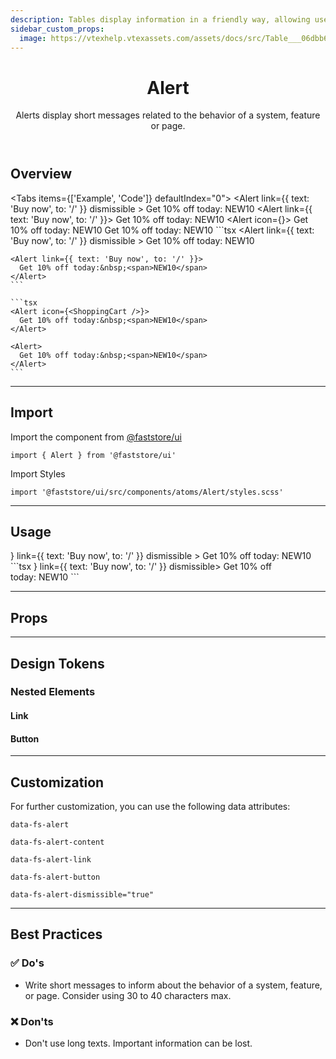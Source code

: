 ```yaml
---
description: Tables display information in a friendly way, allowing users to scan for details quickly.
sidebar_custom_props:
  image: https://vtexhelp.vtexassets.com/assets/docs/src/Table___06dbb666025a4d64540fb91d22b54ba6.png
---
```



<header>

# Alert

Alerts display short messages related to the behavior of a system, feature or page.

</header>

## Overview

<Tabs items={['Example', 'Code']} defaultIndex="0">
  <Tab>
    <OverviewSection>
      <Alert
        link={{ text: 'Buy now', to: '/' }}
        dismissible
      >
        Get 10% off today:&nbsp;<span>NEW10</span>
      </Alert>
      <Alert link={{ text: 'Buy now', to: '/' }}>
        Get 10% off today:&nbsp;<span>NEW10</span>
      </Alert>
    </OverviewSection>
    <OverviewSection>
      <Alert icon={<ShoppingCart />}>
        Get 10% off today:&nbsp;<span>NEW10</span>
      </Alert>
      <Alert>
        Get 10% off today:&nbsp;<span>NEW10</span>
      </Alert>
    </OverviewSection>
  </Tab>
  <Tab>
    ```tsx
    <Alert
      link={{ text: 'Buy now', to: '/' }}
      dismissible
    >
      Get 10% off today:&nbsp;<span>NEW10</span>
    </Alert>

    <Alert link={{ text: 'Buy now', to: '/' }}>
      Get 10% off today:&nbsp;<span>NEW10</span>
    </Alert>
    ```

    ```tsx
    <Alert icon={<ShoppingCart />}>
      Get 10% off today:&nbsp;<span>NEW10</span>
    </Alert>

    <Alert>
      Get 10% off today:&nbsp;<span>NEW10</span>
    </Alert>
    ```

  </Tab>
</Tabs>

---

## Import

Import the component from <a href="https://www.faststore.dev/reference/ui/get-started-faststore-ui">@faststore/ui</a>

```tsx
import { Alert } from '@faststore/ui'
```

Import Styles

```tsx
import '@faststore/ui/src/components/atoms/Alert/styles.scss'
```

---

## Usage

<OverviewSection>
  <Alert
    icon={<ShoppingCart />}
    link={{ text: 'Buy now', to: '/' }}
    dismissible
  >
    Get 10% off today:&nbsp;<span>NEW10</span>
  </Alert>
</OverviewSection>
```tsx
<Alert icon={<ShoppingCart />} link={{ text: 'Buy now', to: '/' }} dismissible>
  Get 10% off today:&nbsp;<span>NEW10</span>
</Alert>
```

---

## Props

<PropsSection name="BuyButton" />

---

## Design Tokens

<TokenTable>
  <TokenRow token="--fs-alert-height" value="var(--fs-spacing-7)" />
  <TokenRow token="--fs-alert-padding-left" value="var(--fs-spacing-3)" />
  <TokenRow
    token="--fs-alert-padding-right"
    value="var(--fs-alert-padding-left)"
  />
  <TokenDivider />
  <TokenRow
    token="--fs-alert-bkg-color"
    value="var(--fs-color-highlighted-bkg)"
    isColor
  />
  <TokenDivider />
  <TokenRow
    token="--fs-alert-text-color"
    value="var(--fs-color-highlighted-text)"
    isColor
  />
  <TokenRow token="--fs-alert-text-size" value="var(--fs-text-size-1)" />
</TokenTable>

### Nested Elements

#### Link

<TokenTable>
  <TokenRow
    token="--fs-alert-link-color"
    value="var(--fs-alert-text-color)"
    globalValue="var(--fs-color-highlighted-text)"
    isColor
  />
  <TokenRow
    token="--fs-alert-link-color-visited"
    value="var(--fs-alert-text-color)"
    globalValue="var(--fs-color-highlighted-text)"
    isColor
  />
</TokenTable>

#### Button

<TokenTable>
  <TokenRow
    token="--fs-alert-button-text-color"
    value="var(--fs-alert-text-color)"
    globalValue="var(--fs-color-highlighted-text)"
    isColor
  />
  <TokenRow
    token="--fs-alert-button-bkg-color"
    value="var(--fs-alert-bkg-color)"
    globalValue="var(--fs-color-highlighted-bkg)"
    isColor
  />
  <TokenRow
    token="--fs-alert-button-border-radius"
    value="var(--fs-border-radius)"
  />
</TokenTable>

---

## Customization

For further customization, you can use the following data attributes:

`data-fs-alert`

`data-fs-alert-content`

`data-fs-alert-link`

`data-fs-alert-button`

`data-fs-alert-dismissible="true"`

---

## Best Practices

### ✅ Do's

- Write short messages to inform about the behavior of a system, feature, or page. Consider using 30 to 40 characters max.

### ❌ Don'ts

- Don't use long texts. Important information can be lost.
